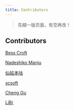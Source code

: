 ```yaml
---
title: Contributors
---
```


> 先糊一版页面，有空再改！

## Contributors

[Bess Croft](https://github.com/besscroft)

[Nadeshiko Manju](https://github.com/Zheaoli)

[仙姑本咕](https://github.com/hexgu)

[xcsoft](https://github.com/soxft)

[Cheng Gu](https://github.com/gucheen)

[LiBr](https://github.com/lbr77)
